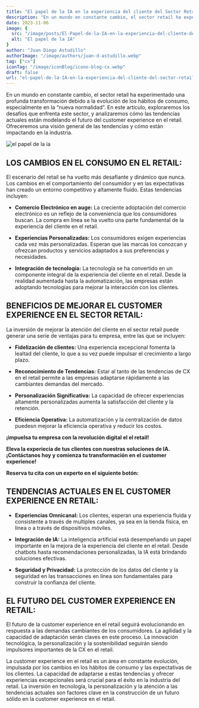 ```yaml
---
title: "El papel de la IA en la experiencia del cliente del Sector Retail"
description: "En un mundo en constante cambio, el sector retail ha experimentado una profunda transformación debido a la evolución de los hábitos de consumo, especialmente en la “nueva normalidad”. En este artículo, exploraremos los desafíos que enfrenta este sector, y analizaremos cómo las tendencias actuales están modelando el futuro del customer experience en el retail. Ofreceremos una visión general de las tendencias y cómo están impactando en la industria."
date: 2023-11-06
image: {
  src: "/image/posts/El-Papel-de-la-IA-en-la-experiencia-del-cliente-del-Sector-Retail-1-1024x576.webp",
  alt: "El papel de la IA"
}
author: "Juan Diego Astudillo"
authorImage: "/image/authors/juan-d-astudillo.webp"
tag: ["cx"]
iconTag: "/image/iconBlog/icono-blog-cx.webp"
draft: false
url: "el-papel-de-la-IA-en-la-experiencia-del-cliente-del-sector-retail"
---
```



En un mundo en constante cambio, el sector retail ha experimentado una profunda transformación debido a la evolución de los hábitos de consumo, especialmente en la “nueva normalidad”. En este artículo, exploraremos los desafíos que enfrenta este sector, y analizaremos cómo las tendencias actuales están modelando el futuro del customer experience en el retail. Ofreceremos una visión general de las tendencias y cómo están impactando en la industria.

![el papel de la ia](/image/posts/El-Papel-de-la-IA-en-la-experiencia-del-cliente-del-Sector-Retail-1-1024x576.webp)

## LOS CAMBIOS EN EL CONSUMO EN EL RETAIL:
El escenario del retail se ha vuelto más desafiante y dinámico que nunca. Los cambios en el comportamiento del consumidor y en las expectativas han creado un entorno competitivo y altamente fluido. Estas tendencias incluyen:

- **Comercio Electrónico en auge:** La creciente adoptación del comercio electrónico es un reflejo de la conveniencia que los consumidores buscan. La compra en línea se ha vuelto una parte fundamental de la experiencia del cliente en el retail.

- **Experiencias Personalizadas:** Los consumidores exigen experiencias cada vez más personalizadas. Esperan que las marcas los conozcan y ofrezcan productos y servicios adaptados a sus preferencias y necesidades.

- **Integración de tecnología:** La tecnología se ha convertido en un componente integral de la experiencia del cliente en el retail. Desde la realidad aumentada hasta la automatización, las empresas están adoptando tecnologías para mejorar la interacción con los clientes.

## BENEFICIOS DE MEJORAR EL CUSTOMER EXPERIENCE EN EL SECTOR RETAIL:

La inversión de mejorar la atención del cliente en el sector retail puede generar una serie de ventajas para tu empresa, entre las que se incluyen:

- **Fidelización de clientes:** Una experiencia excepcional fomenta la lealtad del cliente, lo que a su vez puede impulsar el crecimiento a largo plazo.

- **Reconocimiento de Tendencias:** Estar al tanto de las tendencias de CX en el retail permite a las empresas adaptarse rápidamente a las cambiantes demandas del mercado.

- **Personalización Significativa:** La capacidad de ofrecer experiencias altamente personalizadas aumenta la satisfacción del cliente y la retención.

- **Eficiencia Operativa:** La automatización y la centralización de datos puedesn mejorar la eficiencia operativa y reducir los costos.

**¡impuelsa tu empresa con la revolución digital el el retail!**

**Eleva la experiecia de tus clientes con nuestras soluciones de IA. ¡Contáctanos hoy y comienza tu transformación en el customer experience!**

**Reserva tu cita con un experto en el siguiente botón:**

<Link text="¡reservar cita!" href="/experiencia-del-cliente"/>

## TENDENCIAS ACTUALES EN EL CUSTOMER EXPERIENCE EN RETAIL:

- **Experiencias Omnicanal:** Los clientes, esperan una experiencia fluida y consistente a través de multiples canales, ya sea en la tienda física, en línea o a través de dispositivos móviles.

- **Integración de IA:** La inteligencia artificial está desempeñando un papel importante en la mejora de la experiencia del cliente en el retail. Desde chatbots hasta recomendaciones personalizadas, la IA está brindando soluciones efectivas.

- **Seguridad y Privacidad:** La protección de los datos del cliente y la seguridad en las transacciones en línea son fundamentales para construir la confianza del cliente.

## EL FUTURO DEL CUSTOMER EXPERIENCE EN RETAIL:

El futuro de la customer experience en el retail seguirá evolucionando en respuesta a las demandas cambiantes de los consumidores. La agilidad y la capacidad de adaptación serán claves en este proceso. La innovación tecnológica, la personalización y la sostenibilidad seguirán siendo impulsores importantes de la CX en el retail.

La customer experience en el retail es un área en constante evolución, impulsada por los cambios en los hábitos de consumo y las expectativas de los clientes. La capacidad de adaptarse a estas tendencias y ofrecer experiencias excepcionales será crucial para el éxito en la industria del retail. La inversión en tecnología, la personalización y la atención a las tendencias actuales son factores clave en la construcción de un futuro sólido en la customer experience en el retail.
